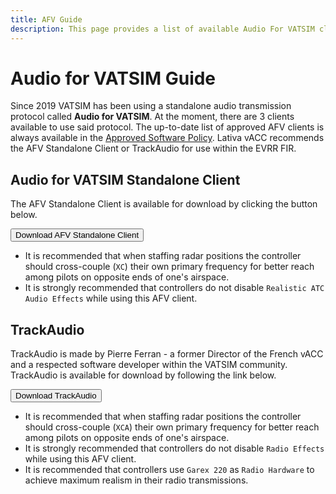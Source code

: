 ```yaml
---
title: AFV Guide
description: This page provides a list of available Audio For VATSIM clients and suggested settings for their use.
---
```



# Audio for VATSIM Guide

Since 2019 VATSIM has been using a standalone audio transmission protocol called **Audio for VATSIM**. At the moment, there are 3 clients available to use said protocol. The up-to-date list of approved AFV clients is always available in the [Approved Software Policy](https://vatsim.net/docs/policy/approved-software). Lativa vACC recommends the AFV Standalone Client or TrackAudio for use within the EVRR FIR.

## Audio for VATSIM Standalone Client

The AFV Standalone Client is available for download by clicking the button below.

[<button className="flex h-10 remove-parent-underline items-center gap-1 rounded-md bg-latvia-carmine px-3 py-2 font-medium text-white no-underline transition-colors hover:bg-latvia-carmine/90"><ArrowDownToLineIcon size={18}/>Download AFV Standalone Client</button>](https://audio.vatsim.net/downloads/standalone)

- It is recommended that when staffing radar positions the controller should cross-couple (`XC`) their own primary frequency for better reach among pilots on opposite ends of one's airspace.
- It is strongly recommended that controllers do not disable `Realistic ATC Audio Effects` while using this AFV client.

## TrackAudio

TrackAudio is made by Pierre Ferran - a former Director of the French vACC and a respected software developer within the VATSIM community. TrackAudio is available for download by following the link below.

[<button className="flex h-10 remove-parent-underline items-center gap-1 rounded-md bg-latvia-carmine px-3 py-2 font-medium text-white no-underline transition-colors hover:bg-latvia-carmine/90"><ExternalLinkIcon size={18}/>Download TrackAudio</button>](https://github.com/pierr3/TrackAudio/releases/latest)

- It is recommended that when staffing radar positions the controller should cross-couple (`XCA`) their own primary frequency for better reach among pilots on opposite ends of one's airspace.
- It is strongly recommended that controllers do not disable `Radio Effects` while using this AFV client.
- It is recommended that controllers use `Garex 220` as `Radio Hardware` to achieve maximum realism in their radio transmissions.
